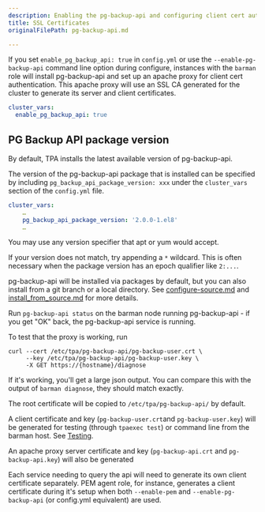 ```yaml
---
description: Enabling the pg-backup-api and configuring client cert authentication.
title: SSL Certificates
originalFilePath: pg-backup-api.md

---
```


If you set `enable_pg_backup_api: true` in `config.yml` or use the
`--enable-pg-backup-api` command line option during configure, instances
with the `barman` role will install pg-backup-api and set up an
apache proxy for client cert authentication. This apache proxy will use
an SSL CA generated for the cluster to generate its server and client
certificates.

```yaml
cluster_vars:
  enable_pg_backup_api: true
```

## PG Backup API package version

By default, TPA installs the latest available version of pg-backup-api.

The version of the pg-backup-api package that is installed can be specified 
by including `pg_backup_api_package_version: xxx` under the `cluster_vars` 
section of the `config.yml` file.

```yaml
cluster_vars:
    …
    pg_backup_api_package_version: '2.0.0-1.el8'
    …
```

You may use any version specifier that apt or yum would accept.

If your version does not match, try appending a `*` wildcard. This
is often necessary when the package version has an epoch qualifier
like `2:...`.

pg-backup-api will be installed via packages by default, but you can
also install from a git branch or a local directory. See
[configure-source.md](../configure-source/) and
[install_from_source.md](install_from_source/) for more details.

Run `pg-backup-api status` on the barman node running pg-backup-api - if
you get "OK" back, the pg-backup-api service is running.

To test that the proxy is working, run

```shell
curl --cert /etc/tpa/pg-backup-api/pg-backup-user.crt \
     --key /etc/tpa/pg-backup-api/pg-backup-user.key \
     -X GET https://{hostname}/diagnose
```

If it's working, you'll get a large json output. You can compare this
with the output of `barman diagnose`, they should match exactly.

The root certificate will be copied to
`/etc/tpa/pg-backup-api/` by default.

A client certificate and key (`pg-backup-user.crt`and
`pg-backup-user.key`) will be generated for testing (through
`tpaexec test`) or command line from the barman host. See
[Testing](../tpaexec-test).

An apache proxy server certificate and key (`pg-backup-api.crt` and
`pg-backup-api.key`) will also be generated

Each service needing to query the api will need to generate its own
client certificate separately. PEM agent role, for instance, generates a
client certificate during it's setup when both `--enable-pem` and
`--enable-pg-backup-api` (or config.yml equivalent) are used.

